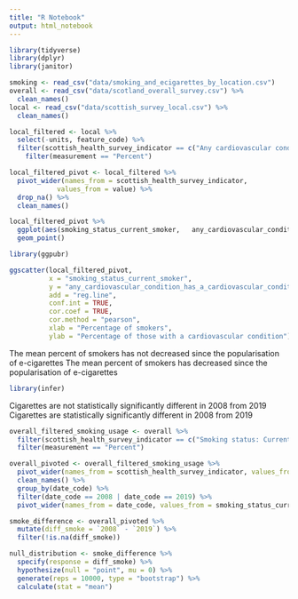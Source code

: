 ```yaml
---
title: "R Notebook"
output: html_notebook
---
```


```r
library(tidyverse) 
library(dplyr)
library(janitor) 
```


```r
smoking <- read_csv("data/smoking_and_ecigarettes_by_location.csv") 
overall <- read_csv("data/scotland_overall_survey.csv") %>% 
  clean_names() 
local <- read_csv("data/scottish_survey_local.csv") %>% 
  clean_names()
```

```r
local_filtered <- local %>% 
  select(-units, feature_code) %>%
  filter(scottish_health_survey_indicator == c("Any cardiovascular condition: Has a cardiovascular condition", "Smoking status: Current smoker")) %>% 
    filter(measurement == "Percent")
```

```r
local_filtered_pivot <- local_filtered %>% 
  pivot_wider(names_from = scottish_health_survey_indicator, 
            values_from = value) %>% 
  drop_na() %>% 
  clean_names() 
```
  
```r
local_filtered_pivot %>% 
  ggplot(aes(smoking_status_current_smoker,   any_cardiovascular_condition_has_a_cardiovascular_condition))  + 
  geom_point() 
```
```r
library(ggpubr)

ggscatter(local_filtered_pivot,
          x = "smoking_status_current_smoker", 
          y = "any_cardiovascular_condition_has_a_cardiovascular_condition", 
          add = "reg.line", 
          conf.int = TRUE, 
          cor.coef = TRUE, 
          cor.method = "pearson", 
          xlab = "Percentage of smokers", 
          ylab = "Percentage of those with a cardiovascular condition") 

```

The mean percent of smokers has not decreased since the popularisation of e-cigarettes The mean percent of smokers has decreased since the popularisation of e-cigarettes 

```r
library(infer) 
```

Cigarettes are not statistically significantly different in 2008 from 2019 
Cigarettes are statistically significantly different in 2008 from 2019 

```r
overall_filtered_smoking_usage <- overall %>% 
  filter(scottish_health_survey_indicator == c("Smoking status: Current smoker", "E-cigarette use: Currently using")) %>% 
  filter(measurement == "Percent") 

overall_pivoted <- overall_filtered_smoking_usage %>% 
  pivot_wider(names_from = scottish_health_survey_indicator, values_from = value) %>% 
  clean_names() %>% 
  group_by(date_code) %>% 
  filter(date_code == 2008 | date_code == 2019) %>% 
  pivot_wider(names_from = date_code, values_from = smoking_status_current_smoker) 

smoke_difference <- overall_pivoted %>%
  mutate(diff_smoke = `2008` - `2019`) %>% 
  filter(!is.na(diff_smoke))
```

```r
null_distribution <- smoke_difference %>% 
  specify(response = diff_smoke) %>% 
  hypothesize(null = "point", mu = 0) %>% 
  generate(reps = 10000, type = "bootstrap") %>% 
  calculate(stat = "mean") 
```

